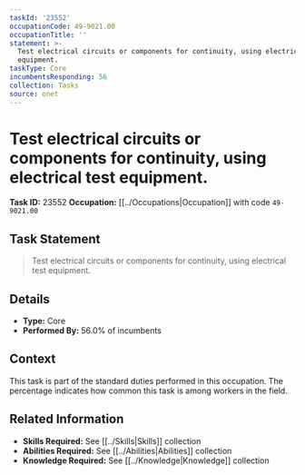 ```yaml
---
taskId: '23552'
occupationCode: 49-9021.00
occupationTitle: ''
statement: >-
  Test electrical circuits or components for continuity, using electrical test
  equipment.
taskType: Core
incumbentsResponding: 56
collection: Tasks
source: onet
---
```

# Test electrical circuits or components for continuity, using electrical test equipment.

**Task ID:** 23552
**Occupation:** [[../Occupations|Occupation]] with code `49-9021.00`

## Task Statement

> Test electrical circuits or components for continuity, using electrical test equipment.

## Details

- **Type:** Core
- **Performed By:** 56.0% of incumbents

## Context

This task is part of the standard duties performed in this occupation. The percentage indicates how common this task is among workers in the field.

## Related Information

- **Skills Required:** See [[../Skills|Skills]] collection
- **Abilities Required:** See [[../Abilities|Abilities]] collection
- **Knowledge Required:** See [[../Knowledge|Knowledge]] collection
